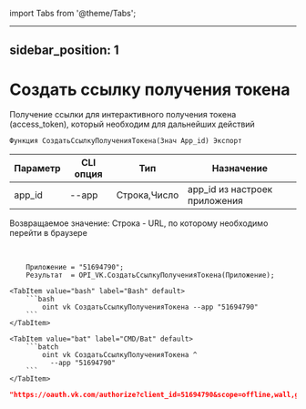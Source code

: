 ﻿import Tabs from '@theme/Tabs';

---
sidebar_position: 1
---

# Создать ссылку получения токена
Получение ссылки для интерактивного получения токена (access_token), который необходим для дальнейших действий



`Функция СоздатьСсылкуПолученияТокена(Знач App_id) Экспорт`

  | Параметр | CLI опция | Тип | Назначение |
  |-|-|-|-|
  | app_id | --app | Строка,Число | app_id из настроек приложения |

  
  Возвращаемое значение:   Строка - URL, по которому необходимо перейти в браузере

<br/>




```bsl title="Пример кода"
    Приложение = "51694790";
    Результат  = OPI_VK.СоздатьСсылкуПолученияТокена(Приложение);
```
    

 <Tabs>
  
    <TabItem value="bash" label="Bash" default>
        ```bash
            oint vk СоздатьСсылкуПолученияТокена --app "51694790"
        ```
    </TabItem>
  
    <TabItem value="bat" label="CMD/Bat" default>
        ```batch
            oint vk СоздатьСсылкуПолученияТокена ^
              --app "51694790"
        ```
    </TabItem>
</Tabs>


```json title="Результат"
"https://oauth.vk.com/authorize?client_id=51694790&scope=offline,wall,groups,photos,stats,stories,ads,market,video&v=5.131&response_type=token&redirect_uri=https://api.vk.com/blank.html"
```

